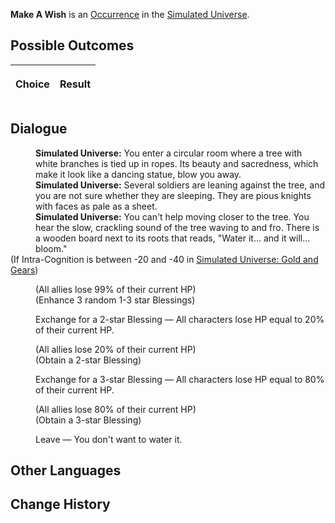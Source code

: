{{Simulated Universe Event Infobox
|title         = Make A Wish
|image         = Random Event Trade.png
|type          =
|domains_su    = Occurrence
|domains_ext   = Occurrence
|domains_swarm = 
|domains_gng   = 
|requirements  =
|prev          = 
|next          = 
|indexRewards  =
|characters    = 
}}
'''Make A Wish''' is an [[Simulated Universe/Occurrence|Occurrence]] in the [[Simulated Universe]].

==Possible Outcomes==
{| class="article-table"
!Choice
!Result

|}

<!--
==Gameplay Notes==

-->
==Dialogue==
{{Dialogue Start}}
:'''Simulated Universe:''' You enter a circular room where a tree with white branches is tied up in ropes. Its beauty and sacredness, which make it look like a dancing statue, blow you away.
:'''Simulated Universe:''' Several soldiers are leaning against the tree, and you are not sure whether they are sleeping. They are pious knights with faces as pale as a sheet.
:'''Simulated Universe:''' You can't help moving closer to the tree. You hear the slow, crackling sound of the tree waving to and fro. There is a wooden board next to its roots that reads, "Water it... and it will... bloom."
;(If Intra-Cognition is between -20 and -40 in [[Simulated Universe: Gold and Gears]])
:{{SU Special Dialogue|Erudition|Analyze its life logic.|All characters lose HP equal to 99% of their current HP, and Enhance 3 random Blessing(s).}}
:;(All allies lose 99% of their current HP)
:;(Enhance 3 random 1-3 star Blessings)
:{{DIcon|Star}} Exchange for a 2-star Blessing &mdash; All characters lose HP equal to 20% of their current HP.
:;(All allies lose 20% of their current HP)
:;(Obtain a 2-star Blessing)
:{{DIcon|Star}} Exchange for a 3-star Blessing &mdash; All characters lose HP equal to 80% of their current HP.
:;(All allies lose 80% of their current HP)
:;(Obtain a 3-star Blessing)
:{{DIcon|Star}} Leave &mdash; You don't want to water it.
{{Dialogue End}}

==Other Languages==
{{Other Languages
|en   = Make A Wish
|zhs  = 许个愿吧
|zht  = 許個願吧
|ja   = {{Rubi|願|ねが}}い{{Rubi|事|ごと}}しようよ
|ko   = 소원을 빌어봐
|es   = Pide un deseo
|fr   = Faites un vœu
|ru   = Загадай желание
|th   = อธิษฐานขอพรสิ
|vi   = Ước Một Điều Ước Nhé
|de   = Wünsch dir was
|id   = Buat Permohonan
|pt   = Faça um Desejo
}}

==Change History==
{{Change History|<!--unknown-->}}
